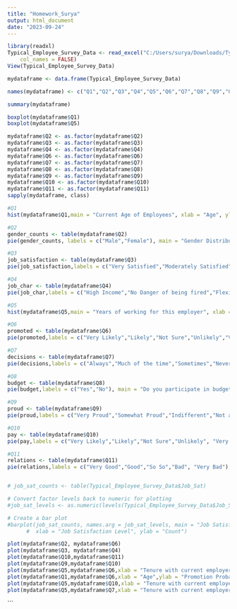 ---
title: "Homework_Surya"
output: html_document
date: "2023-09-24"
---

```{r}
library(readxl)
Typical_Employee_Survey_Data <- read_excel("C:/Users/surya/Downloads/Typical_Employee_Survey_Data.xlsx", 
    col_names = FALSE)
View(Typical_Employee_Survey_Data)

mydataframe <- data.frame(Typical_Employee_Survey_Data)

names(mydataframe) <- c("Q1","Q2","Q3","Q4","Q5","Q6","Q7","Q8","Q9","Q10","Q11")
```
```{r}
summary(mydataframe)

boxplot(mydataframe$Q1)
boxplot(mydataframe$Q5)
```
```{r}
mydataframe$Q2 <- as.factor(mydataframe$Q2)
mydataframe$Q3 <- as.factor(mydataframe$Q3)
mydataframe$Q4 <- as.factor(mydataframe$Q4)
mydataframe$Q6 <- as.factor(mydataframe$Q6)
mydataframe$Q7 <- as.factor(mydataframe$Q7)
mydataframe$Q8 <- as.factor(mydataframe$Q8)
mydataframe$Q9 <- as.factor(mydataframe$Q9)
mydataframe$Q10 <- as.factor(mydataframe$Q10)
mydataframe$Q11 <- as.factor(mydataframe$Q11)
sapply(mydataframe, class)
```
```{r}
#Q1
hist(mydataframe$Q1,main = "Current Age of Employees", xlab = "Age", ylab = "Number of People", col="Blue")

#Q2
gender_counts <- table(mydataframe$Q2)
pie(gender_counts, labels = c("Male","Female"), main = "Gender Distribution")

#Q3
job_satisfaction <- table(mydataframe$Q3)
pie(job_satisfaction,labels = c("Very Satisfied","Moderately Satisfied","A Little Dissatisfied","Very Dissatisfied"), main = "Job Satisfaction")

#Q4
job_char <- table(mydataframe$Q4)
pie(job_char,labels = c("High Income","No Danger of being fired","Flexible Hours","Opportunities for Advancement", "Enjoying the Work"), main = "Important Job Characteristics")

#Q5
hist(mydataframe$Q5,main = "Years of working for this employer", xlab = "Years worked", ylab = "Number of People", col="Blue")

#Q6
promoted <- table(mydataframe$Q6)
pie(promoted,labels = c("Very Likely","Likely","Not Sure","Unlikely","Very Unlikely"), main = "Promotion Possibility")

#Q7
decisions <- table(mydataframe$Q7)
pie(decisions,labels = c("Always","Much of the time","Sometimes","Never"), main = "Do you make decisions that affect your work?")

#Q8
budget <- table(mydataframe$Q8)
pie(budget,labels = c("Yes","No"), main = "Do you participate in budgetary decisions?")

#Q9
proud <- table(mydataframe$Q9)
pie(proud,labels = c("Very Proud","Somewhat Proud","Indifferent","Not at all proud"), main = "How proud are you to be working for this organization?")

#Q10
pay <- table(mydataframe$Q10)
pie(pay,labels = c("Very Likely","Likely","Not Sure","Unlikely", "Very Unlikely"), main = "Would you turn down another job for more pay to stay in this organization?")

#Q11
relations <- table(mydataframe$Q11)
pie(relations,labels = c("Very Good","Good","So So","Bad", "Very Bad"), main = "Relations between coworkers and colleagues?")


# job_sat_counts <- table(Typical_Employee_Survey_Data$Job_Sat)

# Convert factor levels back to numeric for plotting
#job_sat_levels <- as.numeric(levels(Typical_Employee_Survey_Data$Job_Sat))

# Create a bar plot
#barplot(job_sat_counts, names.arg = job_sat_levels, main = "Job Satisfaction Distribution",
      #  xlab = "Job Satisfaction Level", ylab = "Count")
```
```{r}
plot(mydataframe$Q2, mydataframe$Q6)
plot(mydataframe$Q3, mydataframe$Q4)
plot(mydataframe$Q10,mydataframe$Q11)
plot(mydataframe$Q9,mydataframe$Q10)
plot(mydataframe$Q5,mydataframe$Q6,xlab = "Tenure with current employer",ylab = "Promotion Probability")
plot(mydataframe$Q1,mydataframe$Q6,xlab = "Age",ylab = "Promotion Probability")
plot(mydataframe$Q5,mydataframe$Q10,xlab = "Tenure with current employer",ylab = "Possibility of switching employer")
plot(mydataframe$Q5,mydataframe$Q7,xlab = "Tenure with current employer",ylab = "Make decisions that affect your work")
```





```


